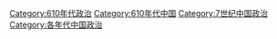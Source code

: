 [[Category:610年代政治|Category:610年代政治]]
[[Category:610年代中国|Category:610年代中国]]
[[Category:7世纪中国政治|Category:7世纪中国政治]]
[[Category:各年代中国政治|Category:各年代中国政治]]